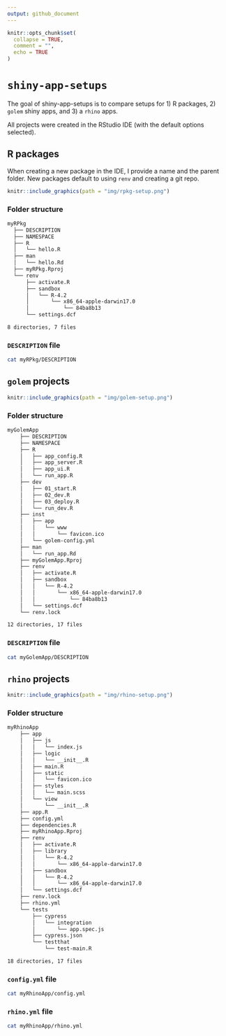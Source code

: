 ```yaml
---
output: github_document
---
```


<!-- README.md is generated from README.Rmd. Please edit that file -->

```r
knitr::opts_chunk$set(
  collapse = TRUE,
  comment = "", 
  echo = TRUE
)
```

# `shiny-app-setups`

<!-- badges: start -->
<!-- badges: end -->

The goal of shiny-app-setups is to compare setups for 1) R packages, 2) `golem` shiny apps, and 3) a `rhino` apps. 

All projects were created in the RStudio IDE (with the default options selected). 

## R packages 

When creating a new package in the IDE, I provide a name and the parent folder. New packages default to using `renv` and creating a git repo. 

```r
knitr::include_graphics(path = "img/rpkg-setup.png")
```

### Folder structure 

<!-- tree myRPkg -L 5 -->

```bash
myRPkg
  ├── DESCRIPTION
  ├── NAMESPACE
  ├── R
  │   └── hello.R
  ├── man
  │   └── hello.Rd
  ├── myRPkg.Rproj
  └── renv
      ├── activate.R
      ├── sandbox
      │   └── R-4.2
      │       └── x86_64-apple-darwin17.0
      │           └── 84ba8b13
      └── settings.dcf

8 directories, 7 files
```

### `DESCRIPTION` file

```bash
cat myRPkg/DESCRIPTION
```


## `golem` projects 

```r
knitr::include_graphics(path = "img/golem-setup.png")
```

### Folder structure 

<!-- tree myGolemApp -L 5 -->

```bash
myGolemApp
    ├── DESCRIPTION
    ├── NAMESPACE
    ├── R
    │   ├── app_config.R
    │   ├── app_server.R
    │   ├── app_ui.R
    │   └── run_app.R
    ├── dev
    │   ├── 01_start.R
    │   ├── 02_dev.R
    │   ├── 03_deploy.R
    │   └── run_dev.R
    ├── inst
    │   ├── app
    │   │   └── www
    │   │       └── favicon.ico
    │   └── golem-config.yml
    ├── man
    │   └── run_app.Rd
    ├── myGolemApp.Rproj
    ├── renv
    │   ├── activate.R
    │   ├── sandbox
    │   │   └── R-4.2
    │   │       └── x86_64-apple-darwin17.0
    │   │           └── 84ba8b13
    │   └── settings.dcf
    └── renv.lock

12 directories, 17 files
```

### `DESCRIPTION` file

```bash
cat myGolemApp/DESCRIPTION
```

## `rhino` projects

```r
knitr::include_graphics(path = "img/rhino-setup.png")
```

### Folder structure 

```bash
myRhinoApp
    ├── app
    │   ├── js
    │   │   └── index.js
    │   ├── logic
    │   │   └── __init__.R
    │   ├── main.R
    │   ├── static
    │   │   └── favicon.ico
    │   ├── styles
    │   │   └── main.scss
    │   └── view
    │       └── __init__.R
    ├── app.R
    ├── config.yml
    ├── dependencies.R
    ├── myRhinoApp.Rproj
    ├── renv
    │   ├── activate.R
    │   ├── library
    │   │   └── R-4.2
    │   │       └── x86_64-apple-darwin17.0
    │   ├── sandbox
    │   │   └── R-4.2
    │   │       └── x86_64-apple-darwin17.0
    │   └── settings.dcf
    ├── renv.lock
    ├── rhino.yml
    └── tests
        ├── cypress
        │   └── integration
        │       └── app.spec.js
        ├── cypress.json
        └── testthat
            └── test-main.R

18 directories, 17 files
```


### `config.yml` file

```bash
cat myRhinoApp/config.yml
```


### `rhino.yml` file

```bash
cat myRhinoApp/rhino.yml
```